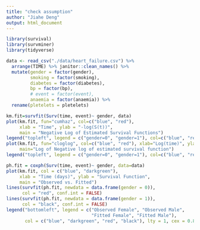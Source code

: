 ```yaml
---
title: "check assumption"
author: "Jiahe Deng"
output: html_document
---
```


```r
library(survival)
library(survminer)
library(tidyverse)
```

```r
data <- read_csv("./data/heart_failure.csv") %>% 
  arrange(TIME) %>% janitor::clean_names() %>%
  mutate(gender = factor(gender),
         smoking = factor(smoking),
         diabetes = factor(diabetes),
         bp = factor(bp),
         # event = factor(event),
         anaemia = factor(anaemia)) %>%
  rename(pletelets = pletelets)
```

```r
km.fit=survfit(Surv(time, event)~ gender, data)
plot(km.fit, fun="cumhaz", col=c("blue", "red"),
     xlab = "Time", ylab = "-log(S(t))",
     main = "Negative Log of Estimated Survival Functions")
legend("topleft", legend = c("gender=0", "gender=1"), col=c("blue", "red"), lty = 1, cex = 0.8)
plot(km.fit, fun="cloglog", col=c("blue", "red"), xlab="Log(time)", ylab="log(-log(S(t)))",
     main="Log of Negative log of estimated survival function")
legend("topleft", legend = c("gender=0", "gender=1"), col=c("blue", "red"), lty = 1, cex = 0.8)
```
```r
ph.fit = coxph(Surv(time, event)~ gender, data=data)
plot(km.fit, col = c("blue", "darkgreen"),
     xlab = "Time (days)", ylab = "Survival Function",
     main = "Observed vs. Fitted")
lines(survfit(ph.fit, newdata = data.frame(gender = 0)),
      col = "red", conf.int = FALSE)
lines(survfit(ph.fit, newdata = data.frame(gender = 1)),
      col = "black", conf.int = FALSE)
legend("bottomleft", legend = c("Observed Female", "Observed Male",
                                "Fitted Female", "Fitted Male"),
       col = c("blue", "darkgreen", "red", "black"), lty = 1, cex = 0.8)
```

